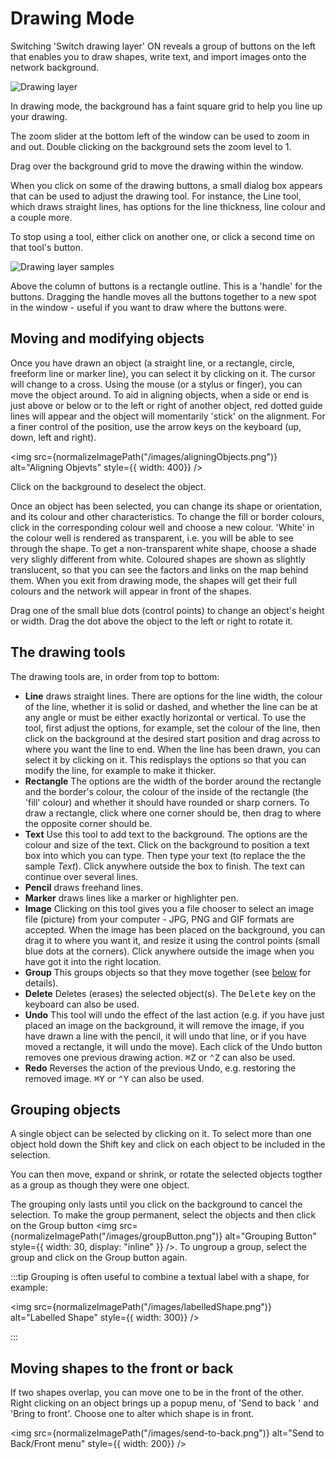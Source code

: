 # Drawing Mode


Switching 'Switch drawing layer' ON reveals a group of buttons on the left that enables you to draw shapes, write text, and import images onto the network background.  

![Drawing layer](/images/drawingLayer.png)

In drawing mode, the background has a faint square grid to help you line up your drawing.  

The zoom slider at the bottom left of the window can be used to zoom in and out.  Double clicking on the background sets the zoom level to 1.

Drag over the background grid to move the drawing within the window.

When you click on some of the drawing buttons, a small dialog box appears that can be used to adjust the drawing tool. For instance, the Line tool, which draws straight lines, has options for the line thickness, line colour and a couple more.

To stop using a tool, either click on another one, or click a second time on that tool's button.

![Drawing layer samples](/images/drawingLayerSamples.png)

Above the column of buttons is a rectangle outline.  This is a 'handle' for the buttons.  Dragging the handle moves all the buttons together to a new spot in the window - useful if you want to draw where the buttons were.

## Moving and modifying objects

Once you have drawn an object (a straight line, or a rectangle, circle, freeform line or marker line), you can select it by clicking on it. The cursor will change to a cross.  Using the mouse (or a stylus or finger), you can  move the object around. To aid in aligning objects, when a side or end is just above or below or to the left or right of another object, red dotted guide lines will appear and the object will momentarily 'stick' on the alignment.  For a finer control of the position, use the arrow keys on the keyboard (up, down, left and right).

<img
src={normalizeImagePath("/images/aligningObjects.png")}
alt="Aligning Objevts"
style={{ width: 400}}
/>

Click on the background to deselect the object.  

Once an object has been selected, you can change its shape or orientation, and its colour and other characteristics. To change the fill or border colours, click in the corresponding colour well and choose a new colour.  'White' in the colour well is rendered as transparent, i.e. you will be able to see through the shape.  To get a non-transparent white shape, choose a shade very slighly different from white.  Coloured shapes are shown as slightly translucent, so that you can see the factors and links on the map behind them.  When you exit from drawing mode, the shapes will get their full colours and the network will appear in front of the shapes.

Drag one of the small blue dots (control points) to change an object's height or width.  Drag the dot above the object to the left or right to rotate it.

## The drawing tools

The drawing tools are, in order from top to bottom:

* **Line** draws straight lines.  There are options for the line width, the colour of the line, whether it is solid or dashed, and whether the line can be at any angle or must be either exactly horizontal or vertical.  To use the tool, first adjust the options, for example, set the colour of the line, then click on the background at the desired start position and drag across to where you want the line to end.  When the line has been drawn, you can select it by clicking on it.  This redisplays the options so that you can modify the line, for example to make it thicker.
* **Rectangle** The options are the width of the border around the rectangle and the border's colour, the colour of the inside of the rectangle (the 'fill' colour) and whether it should have rounded or sharp corners.  To draw a rectangle, click where one corner should be, then drag to where the opposite corner should be.
* **Text**  Use this tool to add text to the background. The options are the colour and size of the text.  Click on the background to position a text box into which you can type.  Then type your text (to replace the the sample *Text*). Click anywhere outside the box to finish.  The text can continue over several lines.
* **Pencil** draws freehand lines.
* **Marker** draws lines like a marker or highlighter pen.
* **Image** Clicking on this tool gives you a file chooser to select an image file (picture) from your computer - JPG, PNG and GIF formats are accepted. When the image has been placed on the background, you can drag it to where you want it, and resize it using the control points (small blue dots at the corners).  Click anywhere outside the image when you have got it into the right location.
* **Group** This groups objects so that they move together (see [below](#grouping-objects) for details).
* **Delete** Deletes (erases) the selected object(s). The <kbd>Delete</kbd> key on the keyboard can also be used.
* **Undo** This tool will undo the effect of the last action (e.g. if you have just placed an image on the background, it will remove the image,  if you have drawn a line with the pencil, it will undo that line, or if you have moved a rectangle, it will undo the move).  Each click of the Undo button removes one previous drawing action. <kbd>⌘</kbd><kbd>Z</kbd> or <kbd>⌃</kbd><kbd>Z</kbd> can also be used.
* **Redo** Reverses the action of the previous Undo, e.g. restoring the removed image. <kbd>⌘</kbd><kbd>Y</kbd> or <kbd>⌃</kbd><kbd>Y</kbd> can also be used.

## Grouping objects

A single object can be selected by clicking on it.  To select more than one object hold down the Shift key and click on each object to be included in the selection.

You can then move, expand or shrink, or rotate the selected  objects togther as a group as though they were one object.

The grouping only lasts until you click on the background to cancel the selection. To make the group permanent, select the objects and then click on the Group button <img
src={normalizeImagePath("/images/groupButton.png")}
alt="Grouping Button"
style={{ width: 30, display: "inline" }}
/>. To ungroup a group, select the group and click on the Group button again.

:::tip
Grouping is often useful to combine a textual label with a shape, for example:

<img
src={normalizeImagePath("/images/labelledShape.png")}
alt="Labelled Shape"
style={{ width: 300}}
/>

:::

## Moving shapes to the front or back

If two shapes overlap, you can move one to be in the front of the other. Right clicking on an object brings up a popup menu, of 'Send to back ' and 'Bring to front'.  Choose one to alter which shape is in front.  

<img
src={normalizeImagePath("/images/send-to-back.png")}
alt="Send to Back/Front menu"
style={{ width: 200}}
/>
